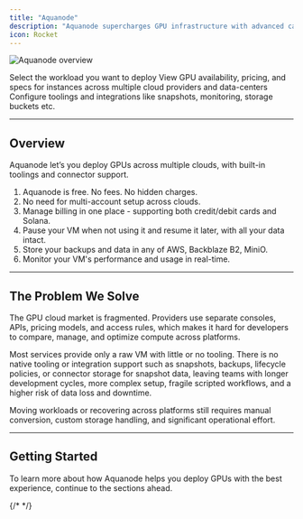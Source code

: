 ```yaml
---
title: "Aquanode"
description: "Aquanode supercharges GPU infrastructure with advanced capabilities so you can build faster."
icon: Rocket
---
```



![Aquanode overview](/post.png)

<Steps>

<Step>
Select the workload you want to deploy
</Step>

<Step>
View GPU availability, pricing, and specs for instances across multiple cloud providers and data-centers
</Step>

<Step>
Configure toolings and integrations like snapshots, monitoring, storage buckets etc.
</Step>

</Steps>

---

## Overview

Aquanode let’s you deploy GPUs across multiple clouds, with built-in toolings and connector support.

1. Aquanode is free. No fees. No hidden charges.
2. No need for multi-account setup across clouds.
3. Manage billing in one place - supporting both credit/debit cards and Solana.
4. Pause your VM when not using it and resume it later, with all your data intact.
5. Store your backups and data in any of AWS, Backblaze B2, MiniO.
6. Monitor your VM's performance and usage in real-time.

---

## The Problem We Solve

The GPU cloud market is fragmented. Providers use separate consoles, APIs, pricing models, and access rules, which makes it hard for developers to compare, manage, and optimize compute across platforms.

Most services provide only a raw VM with little or no tooling. There is no native tooling or integration support such as snapshots, backups, lifecycle policies, or connector storage for snapshot data, leaving teams with longer development cycles, more complex setup, fragile scripted workflows, and a higher risk of data loss and downtime.

Moving workloads or recovering across platforms still requires manual conversion, custom storage handling, and significant operational effort.

---

## Getting Started

To learn more about how Aquanode helps you deploy GPUs with the best experience, continue to the sections ahead.

<Cards>
  <Card 
    title="Run a VM" 
    href="/docs/virtual-machines/running-vm"
    description="Provision GPU VMs on demand with full root access"
  />
  <Card 
    title="Pause & Resume VM" 
    href="/docs/cloud-features/workspace-backup"
    description="Schedule backups and snapshots of your VM"
  />
  {/* <Card 
    title="Deploy a HuggingFace Model" 
    href="/docs/models/hosting-huggingface-model"
    description="Deploy HuggingFace models with one click"
  />
  <Card 
    title="ComfyUI Hosting" 
    href="/docs/models/comfyui"
    description="Serve ComfyUI models with customization"
  />
  <Card 
    title="App Deployment" 
    href="/docs/apps/deploying-through-docker"
    description="Deploy directly from GitHub or Docker, no CI/CD needed"
  />
  <Card 
    title="Inference OSS models" 
    href="/docs/models/oss-models"
    description="Choose from models like Llama, Flux, DeepSeek, etc."
  /> */}

</Cards>
